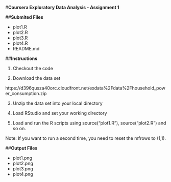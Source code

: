 #**Coursera Exploratory Data Analysis - Assignment 1**

##**Submited Files**

* plot1.R
* plot2.R
* plot3.R
* plot4.R
* README.md

##**Instructions**


1.	Checkout the code 

2.	Download the data set

https://d396qusza40orc.cloudfront.net/exdata%2Fdata%2Fhousehold_power_consumption.zip

3.	Unzip the data set into your local directory 

4.	Load RStudio and set your working directory 

5.	Load and run the R scripts using source("plot1.R"), source("plot2.R") and so on.

Note: If you want to run a second time, you need to reset the mfrows to (1,1).

##**Output Files**

* plot1.png
* plot2.png
* plot3.png
* plot4.png


